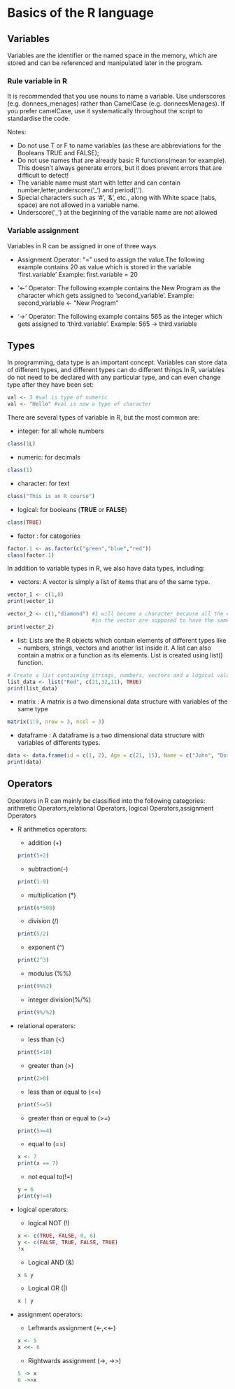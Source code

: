 # Basics of the R language 

## Variables
Variables are the identifier or the named space in the memory, which are stored and can be referenced and manipulated later in the program. 

### Rule variable in R {-}
It is recommended that you use nouns to name a variable. Use underscores (e.g. donnees_menages) rather than CamelCase (e.g. donneesMenages). If you prefer camelCase, use it systematically throughout the script to standardise the code.

Notes:

+ Do not use T or F to name variables (as these are abbreviations for the Booleans TRUE and FALSE);
+ Do not use names that are already basic R functions(mean for example). This doesn't always generate errors, but it does prevent errors that are difficult to detect!
+ The variable name must start with letter and can contain number,letter,underscore('_') and period('.').
+ Special characters such as '#', '&', etc., along with White space (tabs, space) are not allowed in a variable name.
+ Underscore('_') at the beginning of the variable name are not allowed

### Variable assignment {-}

Variables in R can be assigned in one of three ways.

- Assignment Operator: "=" used to assign the value.The following example contains 20 as value which is stored in the variable 'first.variable' Example: first.variable = 20

- '<-' Operator: The following example contains the New Program as the character which gets assigned to 'second_variable'.
Example: second_variable <- "New Program"

- '->' Operator: The following example contains 565 as the integer which gets assigned to 'third.variable'.
Example: 565 -> third.variable

## Types
In programming, data type is an important concept. Variables can store data of different types, and different types can do different things.In R, variables do not need to be declared with any particular type, and can even change type after they have been set:
```r
val <- 3 #val is type of numeric
val <- "Hello" #val is now a type of character
```

There are several types of variable in R, but the most common are:

+ integer: for all whole numbers
```r
class(1L)
```

+ numeric: for decimals
```r
class(1)
```

+ character: for text
```r
class("This is an R course")
```

+ logical: for booleans (**TRUE** or **FALSE**)
```r
class(TRUE)
```

+ factor : for categories
```r
factor.1 <- as.factor(c("green","blue","red"))
class(factor.1)
```
In addition to variable types in R, we also have data types, including:

+ vectors: A vector is simply a list of items that are of the same type.
```r
vector_1 <- c(1,8)
print(vector_1)
```

```r
vector_2 <- c(1,"diamond") #1 will become a character because all the elements 
                           #in the vector are supposed to have the same type
print(vector_2)
```
+ list: Lists are the R objects which contain elements of different types like − numbers, strings, vectors and another list inside it. A list can also contain a matrix or a function as its elements. List is created using list() function.
```r
# Create a list containing strings, numbers, vectors and a logical values.
list_data <- list("Red", c(21,32,11), TRUE)
print(list_data)
```


+ matrix : A matrix is a two dimensional data structure with variables of the same type
```r
matrix(1:9, nrow = 3, ncol = 3)
```
+ dataframe : A dataframe is a two dimensional data structure with variables of differents types.
```r
data <- data.frame(id = c(1, 2), Age = c(21, 15), Name = c("John", "Dora"))
print(data)
```
## Operators
Operators in R can mainly be classified into the following categories: arithmetic Operators,relational Operators, logical Operators,assignment Operators

+ R arithmetics operators:

  - addition (+)
```r
print(5+2)
```
  
  - subtraction(-)
```r
print(1-9)
```
  
  - multiplication (*)
```r
print(6*500)
```
  
  - division (/)
```r
print(5/2)
```
  
  - exponent (^)
```r
print(2^3)
```
  
  - modulus (%%)
```r
print(9%%2)
```
  
  - integer division(%/%)
```r
print(9%/%2)
```
+ relational operators:

  - less than (<)
```r
print(5<10)
```
  - greater than (>)
```r
print(2>8)
```
  
  - less than or equal to (<=)
```r
print(5<=5)
```
  - greater than or equal to (>=)
```r
print(5>=4)
```
  - equal to (==)
```r
x <- 7
print(x == 7)
```
  - not equal to(!=)
```r
y = 6
print(y!=4)
```
+ logical operators:

  - logical NOT (!)
```r
x <- c(TRUE, FALSE, 0, 6)
y <- c(FALSE, TRUE, FALSE, TRUE)
!x
```
  
  - Logical AND (&)
```r
x & y
```
  
  - Logical OR (|)
```r
x | y
```
+ assignment operators:

  - Leftwards assignment (<-,<<-)
```r
x <- 5
x <<- 6
```
  
  - Rightwards assignment (->, ->>)
```r
5 -> x
6 ->>x
```
